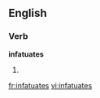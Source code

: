 
==English==

===Verb===
'''infatuates'''

# {{third-person singular of|[[infatuate]]}}

[[fr:infatuates]]
[[vi:infatuates]]